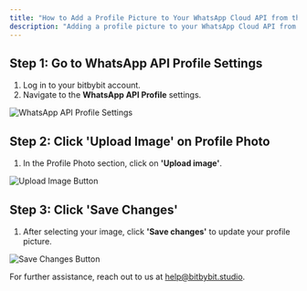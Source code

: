 ```yaml
---
title: "How to Add a Profile Picture to Your WhatsApp Cloud API from the App"
description: "Adding a profile picture to your WhatsApp Cloud API from the app is a simple way to personalize your communication and build brand identity. Follow these steps to upload an image and save your changes seamlessly."
---
```



## Step 1: Go to WhatsApp API Profile Settings

1. Log in to your bitbybit account.
2. Navigate to the **WhatsApp API Profile** settings.

<img
  src="/images/whatsapp-api-profile-settings.png"
  alt="WhatsApp API Profile Settings"
  className="rounded-lg"
/>

## Step 2: Click 'Upload Image' on Profile Photo

1. In the Profile Photo section, click on **'Upload image'**.

<img
  src="/images/upload-image-button.png"
  alt="Upload Image Button"
  className="rounded-lg"
/>

## Step 3: Click 'Save Changes'

1. After selecting your image, click **'Save changes'** to update your profile picture.

<img
  src="/images/save-changes-button.png"
  alt="Save Changes Button"
  className="rounded-lg"
/>

For further assistance, reach out to us at [help@bitbybit.studio](mailto:help@bitbybit.studio).
